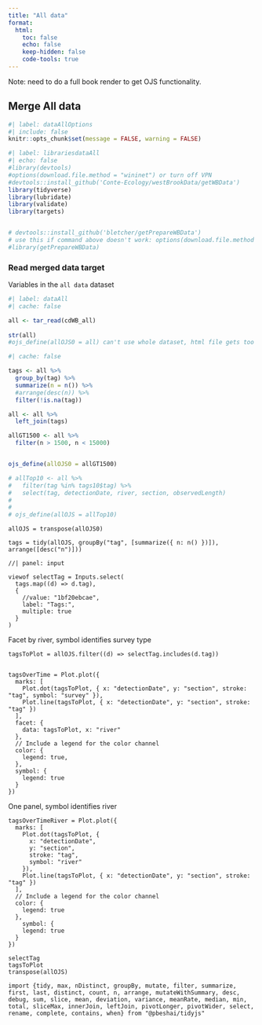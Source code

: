 ```yaml
---
title: "All data"
format:
  html:
    toc: false
    echo: false
    keep-hidden: false
    code-tools: true
---
```


Note: need to do a full book render to get OJS functionality.

## Merge All data

```r
#| label: dataAllOptions
#| include: false
knitr::opts_chunk$set(message = FALSE, warning = FALSE)
```

```r
#| label: librariesdataAll
#| echo: false
#library(devtools)
#options(download.file.method = "wininet") or turn off VPN
#devtools::install_github('Conte-Ecology/westBrookData/getWBData')
library(tidyverse)
library(lubridate)
library(validate)
library(targets)


# devtools::install_github('bletcher/getPrepareWBData')
# use this if command above doesn't work: options(download.file.method = "wininet")
#library(getPrepareWBData)
```

### Read merged data target
Variables in the `all data` dataset
```r
#| label: dataAll
#| cache: false

all <- tar_read(cdWB_all)
  
str(all)
#ojs_define(allOJS0 = all) can't use whole dataset, html file gets too big
```

```r
#| cache: false

tags <- all %>%
  group_by(tag) %>%
  summarize(n = n()) %>%
  #arrange(desc(n)) %>%
  filter(!is.na(tag))

all <- all %>% 
  left_join(tags)

allGT1500 <- all %>%
  filter(n > 1500, n < 15000)


ojs_define(allOJS0 = allGT1500)
```

```r

# allTop10 <- all %>%
#   filter(tag %in% tags10$tag) %>%
#   select(tag, detectionDate, river, section, observedLength)
#   
#   
# ojs_define(allOJS = allTop10)
```

```ojs
allOJS = transpose(allOJS0)

tags = tidy(allOJS, groupBy("tag", [summarize({ n: n() })]), arrange([desc("n")]))
```

```ojs
//| panel: input

viewof selectTag = Inputs.select(
  tags.map((d) => d.tag),
  {
    //value: "1bf20ebcae",
    label: "Tags:",
    multiple: true
  }
)

```

Facet by river, symbol identifies survey type
```ojs

tagsToPlot = allOJS.filter((d) => selectTag.includes(d.tag))


tagsOverTime = Plot.plot({
  marks: [
    Plot.dot(tagsToPlot, { x: "detectionDate", y: "section", stroke: "tag", symbol: "survey" }),
    Plot.line(tagsToPlot, { x: "detectionDate", y: "section", stroke: "tag" })
  ],
  facet: {
    data: tagsToPlot, x: "river"
  },
  // Include a legend for the color channel 
  color: {
    legend: true,
  },
  symbol: {
    legend: true
  }
})
```

One panel, symbol identifies river
```ojs
tagsOverTimeRiver = Plot.plot({
  marks: [
    Plot.dot(tagsToPlot, {
      x: "detectionDate",
      y: "section",
      stroke: "tag",
      symbol: "river"
    }),
    Plot.line(tagsToPlot, { x: "detectionDate", y: "section", stroke: "tag" })
  ],
  // Include a legend for the color channel
  color: {
    legend: true
  },
    symbol: {
    legend: true
  }
})
```


```ojs
selectTag
tagsToPlot
transpose(allOJS)
```


```ojs
import {tidy, max, nDistinct, groupBy, mutate, filter, summarize, first, last, distinct, count, n, arrange, mutateWithSummary, desc, debug, sum, slice, mean, deviation, variance, meanRate, median, min, total, sliceMax, innerJoin, leftJoin, pivotLonger, pivotWider, select, rename, complete, contains, when} from "@pbeshai/tidyjs"

```

